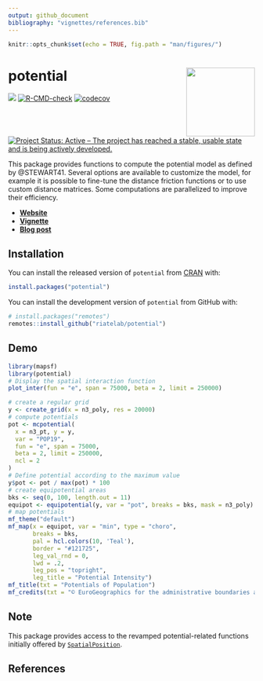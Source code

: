 ```yaml
---
output: github_document
bibliography: "vignettes/references.bib"
---
```



```r
knitr::opts_chunk$set(echo = TRUE, fig.path = "man/figures/")
```



# potential <img src="man/figures/logo.png" align="right" width="140"/>

[![](https://www.r-pkg.org/badges/version/potential)](https://cran.r-project.org/package=potential)
[![R-CMD-check](https://github.com/riatelab/potential/workflows/R-CMD-check/badge.svg)](https://github.com/riatelab/potential/actions)
[![codecov](https://codecov.io/gh/riatelab/potential/branch/master/graph/badge.svg?token=G8MZTHC9KQ)](https://app.codecov.io/gh/riatelab/potential)
[![Project Status: Active – The project has reached a stable, usable state and is being actively developed.](https://www.repostatus.org/badges/latest/active.svg)](https://www.repostatus.org/#active)

This package provides functions to compute the potential model as
defined by @STEWART41. Several options
are available to customize the model, for example it is possible to fine-tune
the distance friction functions or to use custom distance matrices. Some
computations are parallelized to improve their efficiency.  

* [**Website**](https://riatelab.github.io/potential/)  
* [**Vignette**](https://riatelab.github.io/potential/articles/potential.html)   
* [**Blog post**](https://rgeomatic.hypotheses.org/2023)  

## Installation

You can install the released version of `potential` from
[CRAN](https://CRAN.R-project.org/package=potential) with:

``` r
install.packages("potential")
```

You can install the development version of `potential` from GitHub with:

``` r
# install.packages("remotes")
remotes::install_github("riatelab/potential")
```

## Demo


```r
library(mapsf)
library(potential)
# Display the spatial interaction function
plot_inter(fun = "e", span = 75000, beta = 2, limit = 250000)
```


```r
# create a regular grid
y <- create_grid(x = n3_poly, res = 20000)
# compute potentials
pot <- mcpotential(
  x = n3_pt, y = y,
  var = "POP19",
  fun = "e", span = 75000,
  beta = 2, limit = 250000, 
  ncl = 2
)
# Define potential according to the maximum value
y$pot <- pot / max(pot) * 100
# create equipotential areas
bks <- seq(0, 100, length.out = 11)
equipot <- equipotential(y, var = "pot", breaks = bks, mask = n3_poly)
# map potentials
mf_theme("default")
mf_map(x = equipot, var = "min", type = "choro", 
       breaks = bks, 
       pal = hcl.colors(10, 'Teal'),
       border = "#121725", 
       leg_val_rnd = 0,
       lwd = .2, 
       leg_pos = "topright", 
       leg_title = "Potential Intensity")
mf_title(txt = "Potentials of Population")
mf_credits(txt = "© EuroGeographics for the administrative boundaries and © Eurostat for data")
```



## Note

This package provides access to the revamped potential-related functions 
initially offered by 
[`SpatialPosition`](https://CRAN.R-project.org/package=SpatialPosition).

## References









